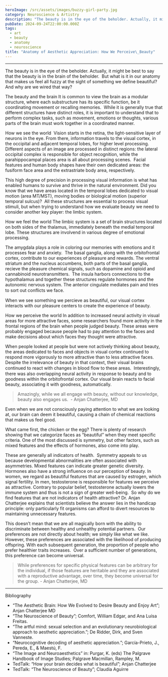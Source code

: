 ```yaml
---
heroImage: /src/assets/images/buzzy-girl-party.jpg
category: Neuroscience & Artistry
description: "The beauty is in the eye of the beholder. Actually, it might be best to say that the beauty is in the brain of the beholder.\_ But what is it in our anatomy that makes us feel all fuzzy at the sight of something we define beautiful? And why are we wired that way?"
pubDate: 2024-09-24T22:00:00.000Z
tags:
  - art
  - beauty
  - anatomy
  - neuroscience
title: "Anatomy of Aesthetic Appreciation: How We Perceive\_Beauty"
---
```


---

The beauty is in the eye of the beholder.
Actually, it might be best to say that the beauty is in the brain of the beholder. 
But what is it in our anatomy that makes us feel all fuzzy at the sight of something we define beautiful? And why are we wired that way?

The beauty and the brain
It is common to view the brain as a modular structure, where each substructure has its specific function, be it coordinating movement or recalling memories. 
While it is generally true that different structures have distinct roles, it is important to understand that to perform complex tasks, such as movement, emotions or thoughts, various parts of the brain must work together in a coordinated manner.

How we see the world 
Vision starts in the retina, the light-sensitive layer of neurons in the eye. From there, information travels to the visual cortex, in the occipital and adjacent temporal lobes, for higher level processing. 
Different aspects of an image are processed in distinct regions: the lateral occipital complex is responsible for object recognition, while the parahippocampal places area is all about processing scenes. 
Facial features and human body shapes have their own dedicated areas: the fusiform face area and the extrastriate body area, respectively.

This high degree of precision in processing visual information is what has enabled humans to survive and thrive in the natural environment.
Did you know that we have areas located in the temporal lobes dedicated to visual motion (area MT/MST), moving bodies or biological motion (superior temporal sulcus)? 
All these structures are essential to process visual stimuli, but when trying to understand how we evaluate beauty we need to consider another key player: the limbic system.

How we feel the world
The limbic system is a set of brain structures located on both sides of the thalamus, immediately beneath the medial temporal lobe.
These structures are involvend in various degree of emotional processing.

The amygdala plays a role in coloring our memories with emotions and it processes fear and anxiety. 
The basal ganglia, along with the orbitofrontal cortex, contribute to our experiences of pleasure and rewards. The ventral striatum and the nucleus accumbens, both parts of the basal ganglia, recieve the pleasure chemical signals, such as dopamine and opioid and cannabinoid neurotransmitters. 
The insula harbors connections to the hypothalamus and together these structures regulate hormones and the autonomic nervous system. The anterior cingulate mediates pain and tries to sort out conﬂicts we face.

When we see something we percieve as beautiful, our visual cortex interacts with our pleasure centers to create the experience of beauty.

How we perceive the world
In addition to increased neural activity in visual areas for more attractive faces, some researchers found more activity in the frontal regions of the brain when people judged beauty. These areas were probably engaged because people had to pay attention to the faces and make decisions about which faces they thought were attractive.

When people looked at people but were not actively thinking about beauty, the areas dedicated to faces and objects in visual cortex continued to respond more vigorously to more attractive than to less attractive faces. Despite the irrelevance of beauty in that context, their visual brains continued to react with changes in blood ﬂow to these areas. 
Interestingly, there was also overlapping neural activity in response to beauty and to goodness within the orbitofrontal cortex. Our visual brain reacts to facial beauty, associating it with goodness, automatically.

> Amazingly, while we all engage with beauty, without our knowledge, beauty also engages us. 
> \- Anjan Chatterjee, MD

Even when we are not consciously paying attention to what we are looking at, our brain can deem it beautiful, causing a chain of chemical reactions that makes us feel good.

What came first, the chicken or the egg?
There is plenty of research showing that we categorize faces as “beautiful” when they meet specific criteria. One of the most discussed is symmetry, but other factors, such as mixed features and the effects of hormones, also come into play.

These are generally all indicators of health. 
Symmetry appeals to us because developmental abnormalities are often associated with asymmetries. Mixed features can indicate greater genetic diversity. 
Hormones also have a strong influence on our perception of beauty.
In women, we regard as beautiful features that are caused by estrogen, which signal fertility. In men, testosterone is responsible for features we perceive as attractive. Contrary to popular belief, testosterone actually lowers the immune system and thus is not a sign of greater well-being. 
So why do we find features that are not indicators of health attractive?
Dr. Anjan Chatterjee explains that scientists believe the answer lies in the handicap principle: only particularly fit organisms can afford to divert resources to maintaining unnecessary features.

This doesn’t mean that we are all magically born with the ability to discriminate between healthy and unhealthy potential partners. 
Our preferences are not directly about health; we simply like what we like. However, these preferences are associated with the likelihood of producing offspring. With each subsequent generation, the proportion of people who prefer healthier traits increases. 
Over a sufficient number of generations, this preference can become universal.

> While preferences for specific physical features can be arbitrary for the individual, if those features are heritable and they are associated
> with a reproductive advantage, over time, they become universal for the group.
> \- Anjan Chatterjee, MD

---

Bibliography

- “The Aesthetic Brain: How We Evolved to Desire Beauty and Enjoy Art”; Anjan Chatterjee MD
- “The Neuroscience of Beauty”; Comfort, William Edgar, and Ana Luísa Freitas.
- “The artful mind: sexual selection and an evolutionary neurobiological approach to aesthetic appreciation.”; De Ridder, Dirk, and Sven Vanneste.
- “Neurocognitive decoding of aesthetic appreciation.”; García-Prieto, J., Pereda, E., & Maestú, F.
- “The Image and Neuroaesthetics” in: Purgar, K. (eds) The Palgrave Handbook of Image Studies; Palgrave Macmillan, Rampley, M.
- TedTalk: “How your brain decides what is beautiful”; Anjan Chatterjee
- TedTalk: “The Neuroscience of Beauty”; Claudia Aguirre
